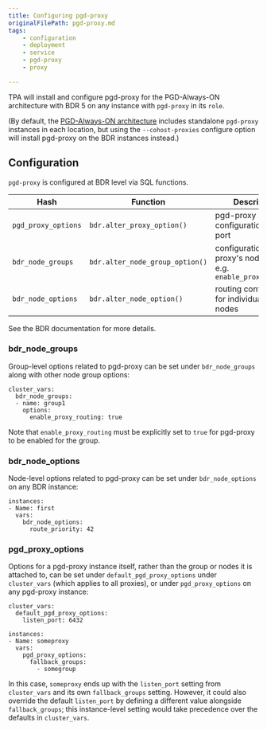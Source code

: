 ```yaml
---
title: Configuring pgd-proxy
originalFilePath: pgd-proxy.md
tags:
    - configuration
    - deployment
    - service
    - pgd-proxy
    - proxy

---
```


TPA will install and configure pgd-proxy for the PGD-Always-ON
architecture with BDR 5 on any instance with `pgd-proxy` in its `role`.

(By default, the [PGD-Always-ON architecture](../architecture-PGD-Always-ON)
includes standalone `pgd-proxy` instances in each location, but using
the `--cohost-proxies` configure option will install pgd-proxy on the
BDR instances instead.)

## Configuration

`pgd-proxy` is configured at BDR level via SQL functions.

| Hash                | Function                        | Description                                                           |
| ------------------- | ------------------------------- | --------------------------------------------------------------------- |
| `pgd_proxy_options` | `bdr.alter_proxy_option()`      | pgd-proxy configuration, e.g. port                                    |
| `bdr_node_groups`   | `bdr.alter_node_group_option()` | configuration for the proxy's node group, e.g. `enable_proxy_routing` |
| `bdr_node_options`  | `bdr.alter_node_option()`       | routing configuration for individual BDR nodes                        |

See the BDR documentation for more details.

### bdr_node_groups

Group-level options related to pgd-proxy can be set under
`bdr_node_groups` along with other node group options:

```
cluster_vars:
  bdr_node_groups:
  - name: group1
    options:
      enable_proxy_routing: true
```

Note that `enable_proxy_routing` must be explicitly set to `true` for pgd-proxy to be enabled for the group.

### bdr_node_options

Node-level options related to pgd-proxy can be set under
`bdr_node_options` on any BDR instance:

```
instances:
- Name: first
  vars:
    bdr_node_options:
      route_priority: 42
```

### pgd_proxy_options

Options for a pgd-proxy instance itself, rather than the group or nodes
it is attached to, can be set under `default_pgd_proxy_options` under
`cluster_vars` (which applies to all proxies), or under
`pgd_proxy_options` on any pgd-proxy instance:

```
cluster_vars:
  default_pgd_proxy_options:
    listen_port: 6432

instances:
- Name: someproxy
  vars:
    pgd_proxy_options:
      fallback_groups:
        - somegroup
```

In this case, `someproxy` ends up with the `listen_port` setting from
`cluster_vars` and its own `fallback_groups` setting. However, it could
also override the default `listen_port` by defining a different value
alongside `fallback_groups`; this instance-level setting would take
precedence over the defaults in `cluster_vars`.
